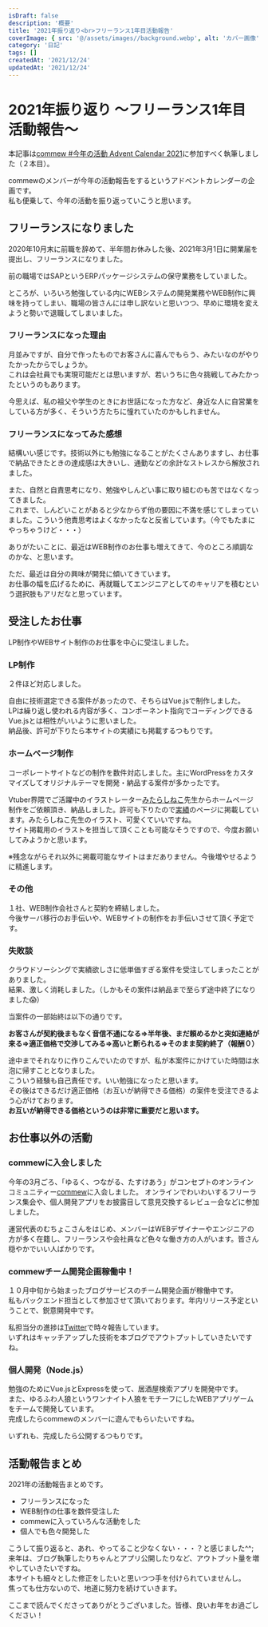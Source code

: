 ```yaml
---
isDraft: false
description: '概要'
title: '2021年振り返り<br>フリーランス1年目活動報告'
coverImage: { src: '@/assets/images//background.webp', alt: 'カバー画像' }
category: '日記'
tags: []
createdAt: '2021/12/24'
updatedAt: '2021/12/24'
---
```


# 2021年振り返り 〜フリーランス1年目活動報告〜

本記事は[commew #今年の活動 Advent Calendar 2021](https://adventar.org/calendars/6408)に参加すべく執筆しました（２本目）。

commewのメンバーが今年の活動報告をするというアドベントカレンダーの企画です。  
私も便乗して、今年の活動を振り返っていこうと思います。

## フリーランスになりました

2020年10月末に前職を辞めて、半年間お休みした後、2021年3月1日に開業届を提出し、フリーランスになりました。

前の職場ではSAPというERPパッケージシステムの保守業務をしていました。

ところが、いろいろ勉強している内にWEBシステムの開発業務やWEB制作に興味を持ってしまい、職場の皆さんには申し訳ないと思いつつ、早めに環境を変えようと勢いで退職してしまいました。

### フリーランスになった理由

月並みですが、自分で作ったものでお客さんに喜んでもらう、みたいなのがやりたかったからでしょうか。  
これは会社員でも実現可能だとは思いますが、若いうちに色々挑戦してみたかったというのもあります。

今思えば、私の祖父や学生のときにお世話になった方など、身近な人に自営業をしている方が多く、そういう方たちに憧れていたのかもしれません。

### フリーランスになってみた感想

結構いい感じです。技術以外にも勉強になることがたくさんありますし、お仕事で納品できたときの達成感は大きいし、通勤などの余計なストレスから解放されました。

また、自然と自責思考になり、勉強やしんどい事に取り組むのも苦ではなくなってきました。  
これまで、しんどいことがあると少なからず他の要因に不満を感じてしまっていました。こういう他責思考はよくなかったなと反省しています。（今でもたまにやっちゃうけど・・・）

ありがたいことに、最近はWEB制作のお仕事も増えてきて、今のところ順調なのかな、と思います。

ただ、最近は自分の興味が開発に傾いてきています。  
お仕事の幅を広げるために、再就職してエンジニアとしてのキャリアを積むという選択肢もアリだなと思っています。

## 受注したお仕事

LP制作やWEBサイト制作のお仕事を中心に受注しました。

### LP制作

２件ほど対応しました。

自由に技術選定できる案件があったので、そちらはVue.jsで制作しました。  
LPは繰り返し使われる内容が多く、コンポーネント指向でコーディングできるVue.jsとは相性がいいように思いました。  
納品後、許可が下りたら本サイトの実績にも掲載するつもりです。

### ホームページ制作

コーポレートサイトなどの制作を数件対応しました。主にWordPressをカスタマイズしてオリジナルテーマを開発・納品する案件が多かったです。

Vtuber界隈でご活躍中のイラストレーター[みたらしねこ](https://twitter.com/mitarashi_neko)先生からホームページ制作をご依頼頂き、納品しました。許可も下りたので[実績](/portfolio/works)のページに掲載しています。みたらしねこ先生のイラスト、可愛くていいですね。  
サイト掲載用のイラストを担当して頂くことも可能なそうですので、今度お願いしてみようかと思います。

※残念ながらそれ以外に掲載可能なサイトはまだありません。今後増やせるように精進します。

### その他

１社、WEB制作会社さんと契約を締結しました。  
今後サーバ移行のお手伝いや、WEBサイトの制作をお手伝いさせて頂く予定です。

### 失敗談

クラウドソーシングで実績欲しさに低単価すぎる案件を受注してしまったことがありました。  
結果、激しく消耗しました。（しかもその案件は納品まで至らず途中終了になりました😱）

当案件の一部始終は以下の通りです。

**お客さんが契約後まもなく音信不通になる⇒半年後、まだ頼めるかと突如連絡が来る⇒適正価格で交渉してみる⇒高いと断られる⇒そのまま契約終了（報酬０）**

途中までそれなりに作りこんでいたのですが、私が本案件にかけていた時間は水泡に帰すこととなりました。  
こういう経験も自己責任です。いい勉強になったと思います。  
その後はできるだけ適正価格（お互いが納得できる価格）の案件を受注できるよう心がけております。  
**お互いが納得できる価格というのは非常に重要だと思います。**

## お仕事以外の活動

### commewに入会しました

今年の3月ごろ、「ゆるく、つながる、たすけあう」がコンセプトのオンラインコミュニティー[commew](https://commew.net/)に入会しました。
オンラインでわいわいするフリーランス集会や、個人開発アプリをお披露目して意見交換するレビュー会などに参加しました。

運営代表のむちょこさんをはじめ、メンバーはWEBデザイナーやエンジニアの方が多く在籍し、フリーランスや会社員など色々な働き方の人がいます。皆さん穏やかでいい人ばかりです。

### commewチーム開発企画稼働中！

１０月中旬から始まったブログサービスのチーム開発企画が稼働中です。  
私もバックエンド担当として参加させて頂いております。年内リリース予定ということで、鋭意開発中です。

私担当分の進捗は[Twitter](https://web-studio-swing.com/review-2021/#:~:text=%E4%BA%BA%E3%81%B0%E3%81%8B%E3%82%8A%E3%81%A7%E3%81%99%E3%80%82-,commew%E3%83%81%E3%83%BC%E3%83%A0%E9%96%8B%E7%99%BA%E4%BC%81%E7%94%BB%E7%A8%BC%E5%83%8D%E4%B8%AD%EF%BC%81,%E3%81%84%E3%81%9A%E3%82%8C%E3%82%82%E3%80%81%E5%AE%8C%E6%88%90%E3%81%97%E3%81%9F%E3%82%89%E5%85%AC%E9%96%8B%E3%81%99%E3%82%8B%E3%81%A4%E3%82%82%E3%82%8A%E3%81%A7%E3%81%99%E3%80%82,-%E6%B4%BB%E5%8B%95%E5%A0%B1%E5%91%8A%E3%81%BE%E3%81%A8%E3%82%81)で時々報告しています。  
いずれはキャッチアップした技術を本ブログでアウトプットしていきたいですね。

### 個人開発（Node.js）

勉強のためにVue.jsとExpressを使って、居酒屋検索アプリを開発中です。  
また、ゆるふわ人狼というワンナイト人狼をモチーフにしたWEBアプリゲームをチームで開発しています。  
完成したらcommewのメンバーに遊んでもらいたいですね。

いずれも、完成したら公開するつもりです。

## 活動報告まとめ

2021年の活動報告まとめです。

- フリーランスになった
- WEB制作の仕事を数件受注した
- commewに入っていろんな活動をした
- 個人でも色々開発した

こうして振り返ると、あれ、やってること少なくない・・・？と感じました^^;  
来年は、ブログ執筆したりちゃんとアプリ公開したりなど、アウトプット量を増やしていきたいですね。  
本サイトも細々とした修正をしたいと思いつつ手を付けられていませんし。  
焦っても仕方ないので、地道に努力を続けていきます。

ここまで読んでくださってありがとうございました。皆様、良いお年をお過ごしください！
